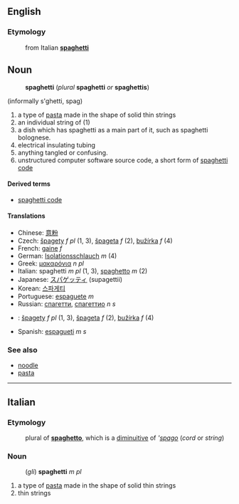 ==English==
===Etymology===
:from Italian '''[[spaghetti#Italian|spaghetti]]'''

==Noun==
:'''spaghetti''' (''plural'' '''spaghetti''' ''or'' '''spaghettis''')
(informally s'ghetti, spag)
# a type of [[pasta]] made in the shape of solid thin strings
# an individual string of (1)
# a dish which has spaghetti as a main part of it, such as spaghetti bolognese.
# electrical insulating tubing
# anything tangled or confusing.
# unstructured computer software source code, a short form of [[spaghetti code]]

====Derived terms====
* [[spaghetti code]]

====Translations====
*Chinese: [[意粉]]
*Czech: [[špagety]]  ''f pl'' (1, 3), [[špageta]] ''f'' (2), [[bužírka]] ''f'' (4)
*French: [[gaine]] ''f''
*German: [[Isolationsschlauch]] ''m'' (4)
*Greek: [[μακαρόνια]] ''n pl''
*Italian: spaghetti ''m pl'' (1, 3), [[spaghetto]] ''m'' (2)
*Japanese: [[スパゲッティ]] (supagettii)
*Korean: [[스파게티]]
*Portuguese: [[espaguete]] ''m''
*Russian: [[спагетти]], [[спагеттио]] ''n s''<!-- latter from babelfish -->
*{{sk}}: [[špagety#Slovak|špagety]] ''f pl'' (1, 3), [[špageta#Slovak|špageta]] ''f'' (2), [[bužírka#Slovak|bužírka]] ''f'' (4)
*Spanish: [[espagueti]] ''m s''

===See also===
*[[noodle]]
*[[pasta]]

----

==Italian==
===Etymology===
:plural of '''[[spaghetto]]''', which is a [[diminuitive]] of '''[[spago]]'' (''cord'' or ''string'')
===Noun===
:(''gli'') '''spaghetti''' ''m pl''
# a type of [[pasta]] made in the shape of solid thin strings
# thin strings